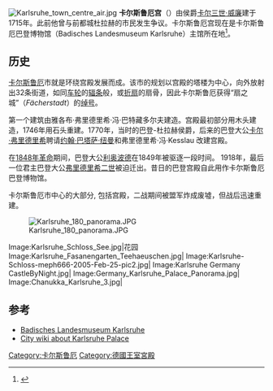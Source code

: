 {{noteTA
|1=zh-tw:卡爾斯魯爾; zh-hans:卡尔斯鲁厄; zh-hk:卡爾斯魯厄;
}}

[[Image:Karlsruhe_town_centre_air.jpg|thumb]]
'''卡尔斯鲁厄宫'''（{{lang-de|Karlsruher Schloss}}）由侯爵[[卡尔三世·威廉_(巴登-杜拉赫)|卡尔三世·威廉]]建于1715年。此前他曾与前都城杜拉赫的市民发生争议。卡尔斯鲁厄宫现在是卡尔斯鲁厄巴登博物馆（Badisches Landesmuseum Karlsruhe）主馆所在地<ref>{{cite web|title=Welcome|url=http://www.landesmuseum.de/website/English.htm|publisher=Badisches Landesmuseum Karlsruhe|accessdate=2016年8月9日|archive-date=2019年6月8日|archive-url=https://web.archive.org/web/20190608130140/http://landesmuseum.de/website/English.htm|dead-url=no}}</ref>。

== 历史 ==
[[卡尔斯鲁厄|卡尔斯鲁厄]]市就是环绕宫殿发展而成。该市的规划以宫殿的塔楼为中心，向外放射出32条街道，如同[[车轮|车轮]]的[[辐条|辐条]]般，或[[折扇|折扇]]的扇骨，因此卡尔斯鲁厄获得“扇之城”（''Fächerstadt''）的[[绰号|绰号]]。

第一个建筑由雅各布·弗里德里希·冯·巴特藏多尔夫建造。宫殿最初部分用木头建造，1746年用石头重建。1770年，当时的巴登-杜拉赫侯爵，后来的巴登大公[[卡尔·弗里德里希_(巴登)|卡尔·弗里德里希]]聘请[[约翰·巴塔萨·纽曼|约翰·巴塔萨·纽曼]]和弗里德里希·冯·Kesslau 改建宫殿。

在[[1848年革命|1848年革命]]期间，巴登大公[[利奥波德_(巴登)|利奥波德]]在1849年被驱逐一段时间。 1918年，最后一位君主巴登大公[[弗里德里希二世_(巴登)|弗里德里希二世]]被迫迁出。昔日的巴登宫殿自此用作卡尔斯鲁厄巴登博物馆。

卡尔斯鲁厄市中心的大部分, 包括宫殿，二战期间被盟军炸成废墟，但战后迅速重建。

[[Image:Karlsruhe_180_panorama.JPG|thumb]]
<gallery> 
Image:Karlsruhe_Schloss_See.jpg|花园
Image:Karlsruhe_Fasanengarten_Teehaeuschen.jpg|
Image:Karlsruhe-Schloss-meph666-2005-Feb-25-pic2.jpg|
Image:Karlsruhe Germany CastleByNight.jpg|
Image:Germany_Karlsruhe_Palace_Panorama.jpg|
Image:Chanukka_Karlsruhe_3.jpg|
</gallery>

==参考==
{{reflist}}
* [https://web.archive.org/web/20120717074334/http://www.landesmuseum.de/website/ Badisches Landesmuseum Karlsruhe]
* [[Karlsruhe:en:Karlsruher_Schloss|City wiki about Karlsruhe Palace]]
{{coord|49.014|N|8.404|E|display=title|source:dewiki}}

[[Category:卡尔斯鲁厄|Category:卡尔斯鲁厄]]
[[Category:德國王室宮殿|Category:德國王室宮殿]]